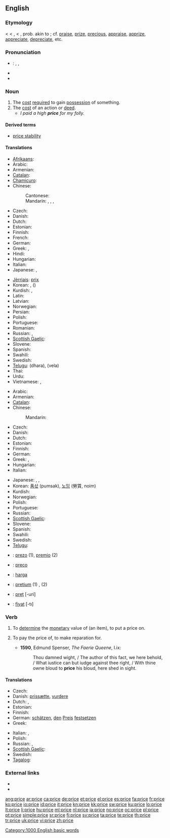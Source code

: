 {{also|Price}}
==English==

===Etymology===
< {{etyl|enm}} {{term|price|lang=enm||price, prize, value, excellence}} < {{etyl|fro}} {{term|pris}}, {{term|preis}} < {{etyl|la}} {{term|pretium||worth, price, money spent, wages, reward}}, prob. akin to {{etyl|el}} {{term|περνάναι|sc=Grek||to sell}}; cf. [[praise]], [[prize]], [[precious]], [[appraise]], [[apprize]], [[appreciate]], [[depreciate]], etc.

===Pronunciation===
* {{italbrac|UK, US}}: {{enPR|prīs}}, {{IPA|/praɪs/}}, {{SAMPA|/praIs/}}
* {{audio|en-us-price.ogg|Audio (US)}}
* {{audio|En-uk-price.ogg|Audio (UK)}}

===Noun===
{{en-noun}}

# The [[cost]] [[require]]d to gain [[possession]] of something.
# The [[cost]] of an action or [[deed]].
#* ''I paid a high '''price''' for my folly.''

====Derived terms====
* [[price stability]]

====Translations====
{{trans-top|cost required to gain possession of something}}
* [[Afrikaans]]: {{t|af|prys|xs=Afrikaans}}
* Arabic: {{t|ar|ثمن|m|tr=tháman|sc=Arab}}
* Armenian: {{t+|hy|գին|tr=gin}}
* [[Catalan]]: {{t+|ca|preu|m}}
* [[Chamicuro]]: {{tø|ccc|iso'no}}
* Chinese:
*: Cantonese: {{tø|yue|價格|tr=gaa3 gaak3|sc=Hani|xs=Cantonese}}
*: Mandarin: {{t|zh|價格|sc=Hani}}, {{t|zh|价格|tr=jiàgé|sc=Hani}}, {{t|zh|價錢|sc=Hani}}, {{t|zh|价钱|tr=jiàqian|sc=Hani}}
* Czech: {{t+|cs|cena|f}}
* Danish: {{t-|da|pris|c}}
* Dutch: {{t+|nl|prijs|m}}
* Estonian: {{t+|et|hind}}
* Finnish: {{t+|fi|hinta}}
* French: {{t+|fr|prix|m}}
* German: {{t+|de|Preis|m}}
* Greek: {{t+|el|τιμή|f|tr=timí}}, {{t+|el|αξία|f|tr=aksía}}
* Hindi: {{t|hi|मूल्य|tr=mūly|sc=Deva}}
* Hungarian: {{t+|hu|ár}}
* Italian: {{t+|it|prezzo|m}}
* Japanese: {{t+|ja|価格|tr=[[かかく]], kakaku}}, {{t-|ja|値段|tr=[[ねだん]], nedan}}
{{trans-mid}}
* [[Jèrriais]]: [[prix#Jèrriais|prix]] {{m}}
* Korean: {{t|ko|값|tr=gap|sc=Kore}}, {{t|ko|가격|tr=gagyeok|sc=Kore}} ({{t|ko|賈格|sc=Kore}})
* Kurdish: {{ku-Arab|[[به‌ها]]}}, {{ku-Arab|[[نرخ]]}}
* Latin: {{t-|la|pretium}}
* Latvian: {{t-|lv|cena|f|xs=Latvian}}
* Norwegian: {{t+|no|pris}}
* Persian: {{t|fa|قیمت|tr=qeymat|sc=fa-Arab}}
* Polish: {{t+|pl|cena|f}}
* Portuguese: {{t+|pt|preço|m}}
* Romanian: {{t-|ro|preţ}}
* Russian: {{t+|ru|цена|f|tr=cená}}, {{t+|ru|стоимость|f|tr=stóimost’}}
* [[Scottish Gaelic]]: {{t-|gd|prìs|f|xs=Scottish Gaelic}}
* Slovene: {{t+|sl|cena|f}}
* Spanish: {{t+|es|precio|m}}
* Swahili: {{t+|sw|bei|xs=Swahili}}
* Swedish: {{t+|sv|pris|n}}
* [[Telugu]]: {{t|te|ధర}} (dhara), {{t|te|వెల}} (vela)
* Thai: {{t|th|ราคา|tr=rākhā|sc=Thai}}
* Urdu: {{t|ur|قیمت|f|tr=qīmat|sc=ur-Arab}}
* Vietnamese: {{t|vi|giá}}, {{t|vi|giá cả}}
{{trans-bottom}}

{{trans-top|cost of an action or deed}}
* Arabic: {{t|ar|تكليف|m|tr=takliif|sc=Arab}}
* Armenian: {{t+|hy|գին|tr=gin}}
* [[Catalan]]: {{t+|ca|preu|m}}
* Chinese:
*: Mandarin: {{t|zh|千金|tr=qiānjīn|sc=Hani}}
* Czech: {{t+|cs|cena|f}}
* Danish: {{t-|da|pris|c}}
* Dutch: {{t+|nl|prijs|m}}
* Estonian: {{t+|et|hind}}
* Finnish: {{t+|fi|hinta}}
* German: {{t+|de|Preis|m}}
* Greek: {{t+|el|τίμημα|n|tr=tímima}}, {{t+|el|αντίτιμο|n|tr=andítimo}}
* Hungarian: {{t+|hu|ár}}
* Italian: {{t+|it|prezzo|m}}
{{trans-mid}}
* Japanese: {{t+|ja|費用|tr=[[ひよう]], hiyō}}, {{t|ja|手間賃|tr=[[てまちん]], temachin}}, {{t+|ja|報酬|tr=[[ほうしゅう]], hōshū}}
* Korean: [[품삯]] (pumsak), [[노임]] (勞賃, noim)
* Kurdish: {{ku-Arab|[[نرخ]]}}
* Norwegian: {{t+|no|pris}}
* Polish: {{t+|pl|cena|f}}
* Portuguese: {{t+|pt|preço|m}}
* Russian: {{t+|ru|цена|f|tr=cená}}
* [[Scottish Gaelic]]: {{t-|gd|prìs|f|xs=Scottish Gaelic}}
* Slovene: {{t+|sl|cena|f}}
* Spanish: {{t+|es|precio|m}}
* Swahili: {{t+|sw|bei|xs=Swahili}}
* Swedish: {{t+|sv|pris|n}}
* [[Telugu]]: {{t|te|ఫలితము}}
{{trans-bottom}}

{{checktrans-top}}
* {{ttbc|Esperanto}}: [[prezo]] (1), [[premio]] (2)
* {{ttbc|Ido}}: [[preco]]
* {{ttbc|Indonesian}}: [[harga]]
{{trans-mid}}
* {{ttbc|Latin}}: [[pretium]] (1) {{n}}, {{t-|la|premium}} {{n}} (2)
* {{ttbc|Romanian}}: [[preţ]] [-uri] {{n}}
* {{ttbc|Turkish}}: [[fiyat]] [-tı]
{{trans-bottom}}

===Verb===
{{en-verb|pric|ing}}

# To [[determine]] the [[monetary]] value of (an item), to put a price on.
# {{obsolete}} To pay the price of, to make reparation for.
#*'''1590''', Edmund Spenser, ''The Faerie Queene'', I.ix:
#*:Thou damned wight, / The author of this fact, we here behold, / What iustice can but iudge against thee right, / With thine owne bloud to '''price''' his bloud, here shed in sight.

====Translations====
{{trans-top|determine or put a price on something}}
* Czech: {{t-|cs|ocenit}}
* Danish: [[prissætte]], [[vurdere]]
* Dutch: {{t+|nl|schatten}}, {{t+|nl|prijzen}}
* Estonian: {{t|et|hindama}}
* Finnish: {{t+|fi|hinnoitella}}
* German: [[schätzen]], [[den]] [[Preis]] [[festsetzen]]
* Greek: {{t+|el|κοστολογώ}}
{{trans-mid}}
* Italian: {{t+|it|stimare}}, {{t+|it|valutare}}
* Polish: {{t|pl|wycenić}}
* Russian: {{t|ru|оценивать|tr=otsénivat'}} {{impf}}, {{t+|ru|оценить|tr=ocenít'}} {{pf}}
* [[Scottish Gaelic]]: {{t-|gd|cuir luach air|xs=Scottish Gaelic}}
* Swedish: {{t+|sv|värdera}}
* [[Tagalog]]: {{t|tl|presyo|xs=Tagalog}}
{{trans-bottom}}

===External links===
* {{R:Webster 1913}}
* {{R:Century 1911}}

[[Category:1000 English basic words]]

[[ang:price]]
[[ar:price]]
[[ca:price]]
[[de:price]]
[[et:price]]
[[el:price]]
[[es:price]]
[[fa:price]]
[[fr:price]]
[[ko:price]]
[[io:price]]
[[id:price]]
[[it:price]]
[[kn:price]]
[[kk:price]]
[[sw:price]]
[[ku:price]]
[[lo:price]]
[[lt:price]]
[[li:price]]
[[hu:price]]
[[ml:price]]
[[nl:price]]
[[ja:price]]
[[no:price]]
[[oc:price]]
[[pl:price]]
[[pt:price]]
[[simple:price]]
[[sr:price]]
[[fi:price]]
[[sv:price]]
[[ta:price]]
[[te:price]]
[[th:price]]
[[tr:price]]
[[uk:price]]
[[vi:price]]
[[zh:price]]